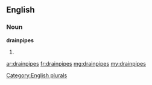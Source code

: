 ==English==

===Noun===
'''drainpipes'''

# {{plural of|[[drainpipe]]}}

[[Category:English plurals]]

[[ar:drainpipes]]
[[fr:drainpipes]]
[[mg:drainpipes]]
[[my:drainpipes]]
